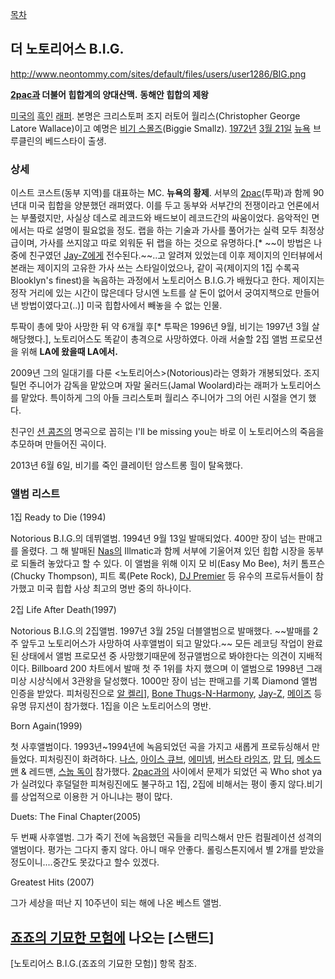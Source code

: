 [[목차]]
== 더 노토리어스 B.I.G. ==
{{{+2 The Notorious B.I.G.}}}

http://www.neontommy.com/sites/default/files/users/user1286/BIG.png

'''[[2pac]]과 더불어 힙합계의 양대산맥.'''
'''동해안 힙합의 제왕'''

[[미국]]의 [[흑인]] [[래퍼]]. 본명은 크리스토퍼 조지 러토어 월리스(Christopher George Latore Wallace)이고 예명은 [[비기 스몰즈]](Biggie Smallz). [[1972년]] [[3월 21일]] [[뉴욕]] 브루클린의 베드스타이 출생.

=== 상세 ===
이스트 코스트(동부 지역)를 대표하는 MC. '''뉴욕의 황제'''. 서부의 [[2pac]](투팍)과 함께 90년대 미국 힙합을 양분했던 래퍼였다. 이를 두고 동부와 서부간의 전쟁이라고 언론에서는 부풀렸지만, 사실상 데스로 레코드와 배드보이 레코드간의 싸움이었다. 음악적인 면에서는 따로 설명이 필요없을 정도. 랩을 하는 기술과 가사를 풀어가는 실력 모두 최정상급이며, 가사를 쓰지않고 따로 외워둔 뒤 랩을 하는 것으로 유명하다.[* ~~이 방법은 나중에 친구였던 [[Jay-Z]]에게 전수된다.~~..고 알려져 있었는데 이후 제이지의 인터뷰에서 본래는 제이지의 고유한 가사 쓰는 스타일이었으나, 같이 곡(제이지의 1집 수록곡 Blooklyn's finest)을 녹음하는 과정에서 노토리어스 B.I.G.가 배웠다고 한다. 제이지는 정작 거리에 있는 시간이 많은데다 당시엔 노트를 살 돈이 없어서 궁여지책으로 만들어낸 방법이였다고(..)] 미국 힙합사에서 빼놓을 수 없는 인물.

투팍이 총에 맞아 사망한 뒤 약 6개월 후[* 투팍은 1996년 9월, 비기는 1997년 3월 살해당했다.], 노토리어스도 똑같이 총격으로 사망하였다. 아래 서술할 2집 앨범 프로모션을 위해 '''LA에 왔을때 LA에서.'''

2009년 그의 일대기를 다룬 <노토리어스>(Notorious)라는 영화가 개봉되었다. 조지 틸먼 주니어가 감독을 맡았으며 자말 울러드(Jamal Woolard)라는 래퍼가 노토리어스를 맡았다. 특이하게 그의 아들 크리스토퍼 월리스 주니어가 그의 어린 시절을 연기 했다.

친구인 [[션 콤즈]]의 명곡으로 꼽히는 I'll be missing you는 바로 이 노토리어스의 죽음을 추모하며 만들어진 곡이다.

2013년 6월 6일, 비기를 죽인 클레이턴 암스트롱 힐이 탈옥했다.

=== 앨범 리스트 ===
1집 Ready to Die (1994)

Notorious B.I.G.의 데뷔앨범. 1994년 9월 13일 발매되었다. 400만 장이 넘는 판매고를 올렸다. 그 해 발매된 [[Nas]]의 Illmatic과 함께 서부에 기울어져 있던 힙합 시장을 동부로 되돌려 놓았다고 할 수 있다. 이 앨범을 위해 이지 모 비(Easy Mo Bee), 처키 톰프슨(Chucky Thompson), 피트 록(Pete Rock), [[DJ Premier]] 등  유수의 프로듀서들이 참가했고 미국 힙합 사상 최고의 명반 중의 하나이다.

2집 Life After Death(1997)

Notorious B.I.G.의 2집앨범. 1997년 3월 25일 더블앨범으로 발매했다.
~~발매를 2주 앞두고 노토리어스가 사망하여 사후앨범이 되고 말았다.~~ 모든 레코딩 작업이 완료된 상태에서 앨범 프로모션 중 사망했기때문에 정규앨범으로 봐야한다는 의견이 지배적이다. Billboard 200 차트에서 발매 첫 주 1위를 차지 했으며 이 앨범으로 1998년 그래미상 시상식에서 3관왕을 달성했다. 1000만 장이 넘는 판매고를 기록 Diamond 앨범 인증을 받았다. 피처링진으로 [[알 켈리]]], [[Bone Thugs-N-Harmony]], [[Jay-Z]], [[메이즈]] 등 유명 뮤지션이 참가했다. 1집을 이은 노토리어스의 명반.
  

Born Again(1999)

첫 사후앨범이다. 1993년~1994년에 녹음되었던 곡을 가지고 새롭게 프로듀싱해서 만들었다. 피처링진이 화려하다. [[나스]], [[아이스 큐브]], [[에미넴]], [[버스타 라임즈]], [[맙 딥]], [[우탱 클랜|메소드 맨]] & 레드맨, [[스눕 독]]이 참가했다. [[2pac]]과의 사이에서 문제가 되었던 곡 Who shot ya가 실려있다 후덜덜한 피쳐링진에도 불구하고 1집, 2집에 비해서는 평이 좋지 않다.비기를 상업적으로 이용한 거 아니냐는 평이 많다.
 

Duets: The Final Chapter(2005)

두 번째 사후앨범. 그가 죽기 전에 녹음했던 곡들을 리믹스해서 만든 컴필레이션 성격의 앨범이다. 평가는 그다지 좋지 않다. 아니 매우 안좋다. 롤링스톤지에서 별 2개를 받았을 정도이니....중간도 못갔다고 할수 있겠다.

Greatest Hits (2007)

그가 세상을 떠난 지 10주년이 되는 해에 나온 베스트 앨범.

== [[죠죠의 기묘한 모험]]에 나오는 [스탠드] ==
[노토리어스 B.I.G.(죠죠의 기묘한 모험)] 항목 참조.
